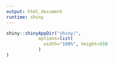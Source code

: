 ```yaml
---
output: html_document
runtime: shiny
---
```


```r
shiny::shinyAppDir("shiny/", 
            options=list(
              width="100%", height=550
            )
) 
```